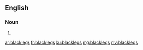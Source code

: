 ==English==

===Noun===
{{head|en|plural}}

# {{plural of|blackleg|lang=en|nocat=1}}

[[ar:blacklegs]]
[[fr:blacklegs]]
[[ku:blacklegs]]
[[mg:blacklegs]]
[[my:blacklegs]]